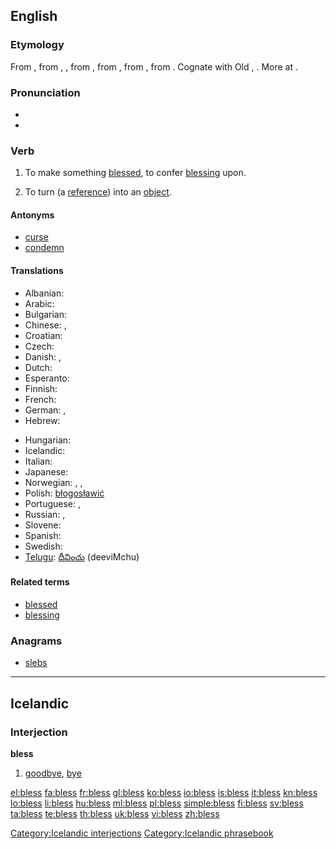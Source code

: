 ==English==

===Etymology===
From {{etyl|enm}} {{term|blessen|lang=enm}}, from {{etyl|ang}} {{term|bletsian|blētsian|lang=ang}}, {{term|bledsian|blēdsian|to consecrate ''(with blood)''|lang=ang}}, from {{proto|Germanic|blōþisōjanan|to sprinkle, mark or hallow with blood|lang=en}}, from {{proto|Germanic|title=|blōdam|blood|lang=en}}, from {{proto|Indo-European|bhlo-to-|to gush, spurt|lang=en}}, from {{proto|Indo-European|title=|bhol-, *bhlē-dh-, *bhlō(w)-|to thrive, flourish, bloom|lang=en}}. Cognate with Old {{etyl|is|-}} {{term|bletza||to bless|tr=Modern {{etyl|is|-}} {{term|blessa|lang=is|lang=is}}}}, {{etyl|ang|-}} {{term|bledan|blēdan|to bleed|lang=ang}}. More at {{l|en|bleed}}.

===Pronunciation===
* {{audio|en-us-bless.ogg|Audio (US)}}
* {{rhymes|ɛs}}

===Verb===
{{en-verb|blesses|blessing|'''[[blest]]''' ''or'' '''[[blessed]]'''}}

# To make something [[blessed]], to confer [[blessing]] upon.
# {{context|[[Perl]]|_|programming|transitive}} {{context|past tense only '''blessed'''}} To turn (a [[reference]]) into an [[object]].

====Antonyms====
* [[curse]]
* [[condemn]]

====Translations====
{{trans-top|convey blessing on}}
* Albanian: {{t+|sq|bekoj|xs=Albanian}}
* Arabic: {{t|ar|بارك|tr=baaraka}}
* Bulgarian: {{t+|bg|благославям}}
* Chinese: {{t-|cmn|保佑|tr=bǎoyòu|sc=Hani}},  {{t-|cmn|佑|tr=yòu|sc=Hani}}
* Croatian: {{t-|hr|blagosloviti|alt=blagoslòviti}}
* Czech: {{t-|cs|požehnat}}
* Danish: {{t-|da|velsigne}}, {{archaic}} {{t-|da|signe}}
* Dutch: {{t+|nl|zegenen}}
* Esperanto: {{t-|eo|beni|xs=Esperanto}}
* Finnish: {{t-|fi|siunata}}
* French: {{t+|fr|bénir}}
* German: {{t|de|segnen}}, {{qualifier|obsolete}} {{t|de|benedeien}}
* Hebrew: {{t+|he|ברך|tr=berákh}}
{{trans-mid}}
* Hungarian: {{t+|hu|megáld}}
* Icelandic: {{t-|is|blessa}}
* Italian: {{t+|it|benedire}}
* Japanese: {{t-|ja|恵む|tr=megumu}}
* Norwegian: {{t-|no|velsigne}}, {{t-|no|signa}}, {{t-|no|blessa}}
* Polish: [[błogosławić]]
* Portuguese: {{t+|pt|abençoar}}, {{t|pt|bendizer}}
* Russian: {{t|ru|благословлять|tr=blagoslovlját'}} {{impf}},  {{t|ru|благословить|tr=blagoslovít'}} {{pf}}
* Slovene: {{t+|sl|blagosloviti}}
* Spanish: {{t-|es|bendecir}}
* Swedish: {{t|sv|välsigna}}
* [[Telugu]]: [[దీవించు]] (deeviMchu)
{{trans-bottom}}

====Related terms====
* [[blessed]]
* [[blessing]]

===Anagrams===
* [[slebs#English|slebs]]

----

==Icelandic==

===Interjection===
'''bless'''

# [[goodbye]], [[bye]]

[[Category:Icelandic interjections]]
[[Category:Icelandic phrasebook]]

[[el:bless]]
[[fa:bless]]
[[fr:bless]]
[[gl:bless]]
[[ko:bless]]
[[io:bless]]
[[is:bless]]
[[it:bless]]
[[kn:bless]]
[[lo:bless]]
[[li:bless]]
[[hu:bless]]
[[ml:bless]]
[[pl:bless]]
[[simple:bless]]
[[fi:bless]]
[[sv:bless]]
[[ta:bless]]
[[te:bless]]
[[th:bless]]
[[uk:bless]]
[[vi:bless]]
[[zh:bless]]